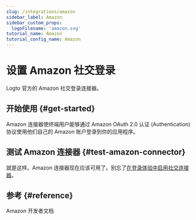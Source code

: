 ```yaml
---
slug: /integrations/amazon
sidebar_label: Amazon
sidebar_custom_props:
  logoFilename: 'amazon.svg'
tutorial_name: Amazon
tutorial_config_name: Amazon
---
```




# 设置 Amazon 社交登录

Logto 官方的 Amazon 社交登录连接器。

<GuideTip />

## 开始使用 \{#get-started}

Amazon 连接器使终端用户能够通过 Amazon OAuth 2.0 认证 (Authentication) 协议使用他们自己的 Amazon 账户登录到你的应用程序。

<Integration />

## 测试 Amazon 连接器 \{#test-amazon-connector}

就是这样。Amazon 连接器现在应该可用了。别忘了[在登录体验中启用社交连接器](/connectors/social-connectors/#enable-social-sign-in)。

## 参考 \{#reference}

<Url href="https://developer.amazon.com/loginwithamazon/console/site/lwa/overview.html">
  Amazon 开发者文档
</Url>